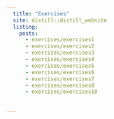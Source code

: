 ```yaml
---
  title: "Exercises" 
  site: distill::distill_website
  listing: 
    posts: 
      - exercises/exercises1 
      - exercises/exercises2
      - exercises/exercises3
      - exercises/exercises4
      - exercises/exercises5
      - exercises/exercises6
      - exercises/exercises7
      - exercises/exercises8
      - exercises/exercises10
      
      
---
```

